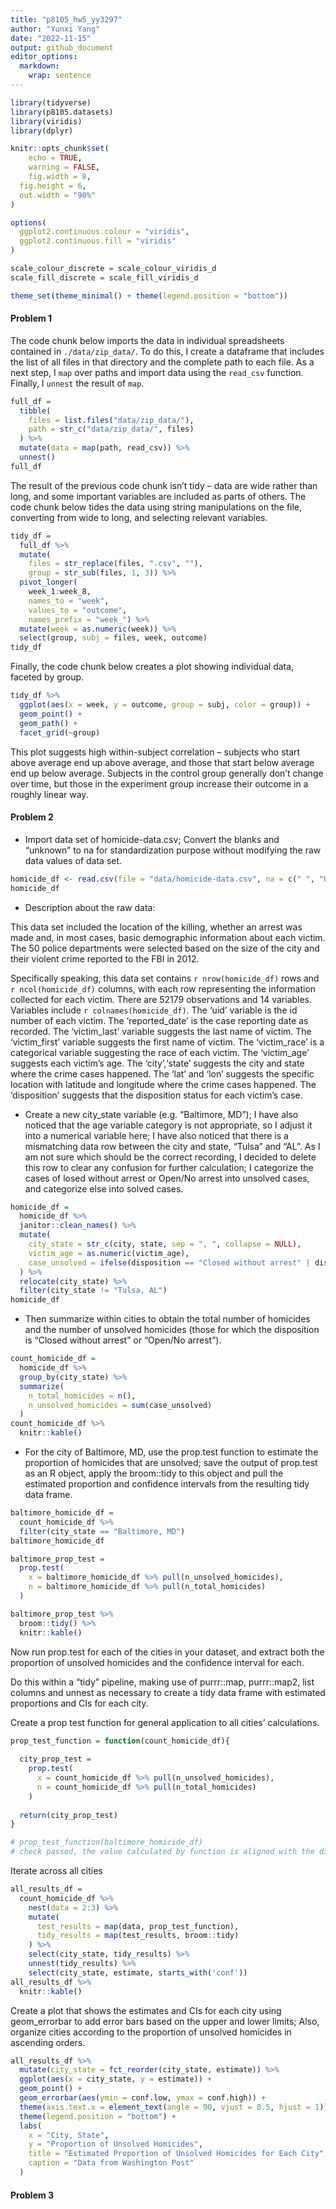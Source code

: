 ```yaml
---
title: "p8105_hw5_yy3297"
author: "Yunxi Yang"
date: "2022-11-15"
output: github_document
editor_options: 
  markdown: 
    wrap: sentence
---
```


```r
library(tidyverse)
library(p8105.datasets)
library(viridis)
library(dplyr)

knitr::opts_chunk$set(
	echo = TRUE,
	warning = FALSE,
	fig.width = 8, 
  fig.height = 6,
  out.width = "90%"
)

options(
  ggplot2.continuous.colour = "viridis",
  ggplot2.continuous.fill = "viridis"
)

scale_colour_discrete = scale_colour_viridis_d
scale_fill_discrete = scale_fill_viridis_d

theme_set(theme_minimal() + theme(legend.position = "bottom"))
```

#### Problem 1

The code chunk below imports the data in individual spreadsheets contained in `./data/zip_data/`.
To do this, I create a dataframe that includes the list of all files in that directory and the complete path to each file.
As a next step, I `map` over paths and import data using the `read_csv` function.
Finally, I `unnest` the result of `map`.

```r
full_df = 
  tibble(
    files = list.files("data/zip_data/"),
    path = str_c("data/zip_data/", files)
  ) %>% 
  mutate(data = map(path, read_csv)) %>% 
  unnest()
full_df
```

The result of the previous code chunk isn't tidy -- data are wide rather than long, and some important variables are included as parts of others.
The code chunk below tides the data using string manipulations on the file, converting from wide to long, and selecting relevant variables.

```r
tidy_df = 
  full_df %>% 
  mutate(
    files = str_replace(files, ".csv", ""),
    group = str_sub(files, 1, 3)) %>% 
  pivot_longer(
    week_1:week_8,
    names_to = "week",
    values_to = "outcome",
    names_prefix = "week_") %>% 
  mutate(week = as.numeric(week)) %>% 
  select(group, subj = files, week, outcome)
tidy_df
```

Finally, the code chunk below creates a plot showing individual data, faceted by group.

```r
tidy_df %>% 
  ggplot(aes(x = week, y = outcome, group = subj, color = group)) + 
  geom_point() + 
  geom_path() + 
  facet_grid(~group)
```

This plot suggests high within-subject correlation -- subjects who start above average end up above average, and those that start below average end up below average.
Subjects in the control group generally don't change over time, but those in the experiment group increase their outcome in a roughly linear way.

#### Problem 2

-   Import data set of homicide-data.csv; Convert the blanks and "unknown" to na for standardization purpose without modifying the raw data values of data set.

```r
homicide_df <- read.csv(file = "data/homicide-data.csv", na = c(" ", "Unknown"))
homicide_df
```

-   Description about the raw data:

This data set included the location of the killing, whether an arrest was made and, in most cases, basic demographic information about each victim.
The 50 police departments were selected based on the size of the city and their violent crime reported to the FBI in 2012.

Specifically speaking, this data set contains `r nrow(homicide_df)` rows and `r ncol(homicide_df)` columns, with each row representing the information collected for each victim. There are 52179 observations and 14 variables.
Variables include `r colnames(homicide_df)`.
The 'uid' variable is the id number of each victim.
The 'reported_date' is the case reporting date as recorded.
The 'victim_last' variable suggests the last name of victim.
The 'victim_first' variable suggests the first name of victim.
The 'victim_race' is a categorical variable suggesting the race of each victim.
The 'victim_age' suggests each victim's age.
The 'city','state' suggests the city and state where the crime cases happened.
The 'lat' and 'lon' suggests the specific location with latitude and longitude where the crime cases happened.
The 'disposition' suggests that the disposition status for each victim's case.

-   Create a new city_state variable (e.g. "Baltimore, MD"); I have also noticed that the age variable category is not appropriate, so I adjust it into a numerical variable here; I have also noticed that there is a mismatching data row between the city and state, "Tulsa" and "AL". As I am not sure which should be the correct recording, I decided to delete this row to clear any confusion for further calculation; I categorize the cases of losed without arrest or Open/No arrest into unsolved cases, and categorize else into solved cases.

```r
homicide_df = 
  homicide_df %>% 
  janitor::clean_names() %>%
  mutate(
    city_state = str_c(city, state, sep = ", ", collapse = NULL),
    victim_age = as.numeric(victim_age),
    case_unsolved = ifelse(disposition == "Closed without arrest" | disposition == "Open/No arrest", 1, 0)
  ) %>%
  relocate(city_state) %>%
  filter(city_state != "Tulsa, AL")
homicide_df
```

-   Then summarize within cities to obtain the total number of homicides and the number of unsolved homicides (those for which the disposition is "Closed without arrest" or "Open/No arrest").

```r
count_homicide_df =
  homicide_df %>%
  group_by(city_state) %>%
  summarize(
    n_total_homicides = n(),
    n_unsolved_homicides = sum(case_unsolved)
  ) 
count_homicide_df %>%
  knitr::kable()
```

-   For the city of Baltimore, MD, use the prop.test function to estimate the proportion of homicides that are unsolved; save the output of prop.test as an R object, apply the broom::tidy to this object and pull the estimated proportion and confidence intervals from the resulting tidy data frame.

```r
baltimore_homicide_df = 
  count_homicide_df %>%
  filter(city_state == "Baltimore, MD")
baltimore_homicide_df

baltimore_prop_test = 
  prop.test(
    x = baltimore_homicide_df %>% pull(n_unsolved_homicides),
    n = baltimore_homicide_df %>% pull(n_total_homicides)
  )

baltimore_prop_test %>% 
  broom::tidy() %>% 
  knitr::kable()
```

Now run prop.test for each of the cities in your dataset, and extract both the proportion of unsolved homicides and the confidence interval for each.

Do this within a "tidy" pipeline, making use of purrr::map, purrr::map2, list columns and unnest as necessary to create a tidy data frame with estimated proportions and CIs for each city.

Create a prop test function for general application to all cities' calculations.

```r
prop_test_function = function(count_homicide_df){
  
  city_prop_test = 
    prop.test(
      x = count_homicide_df %>% pull(n_unsolved_homicides),
      n = count_homicide_df %>% pull(n_total_homicides)
    )
  
  return(city_prop_test)
}

# prop_test_function(baltimore_homicide_df)
# check passed, the value calculated by function is aligned with the direct calculation using prop.test
```

Iterate across all cities

```r
all_results_df = 
  count_homicide_df %>% 
    nest(data = 2:3) %>% 
    mutate(
      test_results = map(data, prop_test_function),
      tidy_results = map(test_results, broom::tidy)
    ) %>% 
    select(city_state, tidy_results) %>% 
    unnest(tidy_results) %>% 
    select(city_state, estimate, starts_with('conf'))
all_results_df %>% 
  knitr::kable()
```

Create a plot that shows the estimates and CIs for each city using geom_errorbar to add error bars based on the upper and lower limits; Also, organize cities according to the proportion of unsolved homicides in ascending orders.

```r
all_results_df %>%
  mutate(city_state = fct_reorder(city_state, estimate)) %>%
  ggplot(aes(x = city_state, y = estimate)) +
  geom_point() +
  geom_errorbar(aes(ymin = conf.low, ymax = conf.high)) +
  theme(axis.text.x = element_text(angle = 90, vjust = 0.5, hjust = 1)) +
  theme(legend.position = "bottom") +
  labs(
    x = "City, State",
    y = "Proportion of Unsolved Homicides",
    title = "Estimated Proportion of Unsolved Homicides for Each City",
    caption = "Data from Washington Post"
  )
```


#### Problem 3

```r

```
